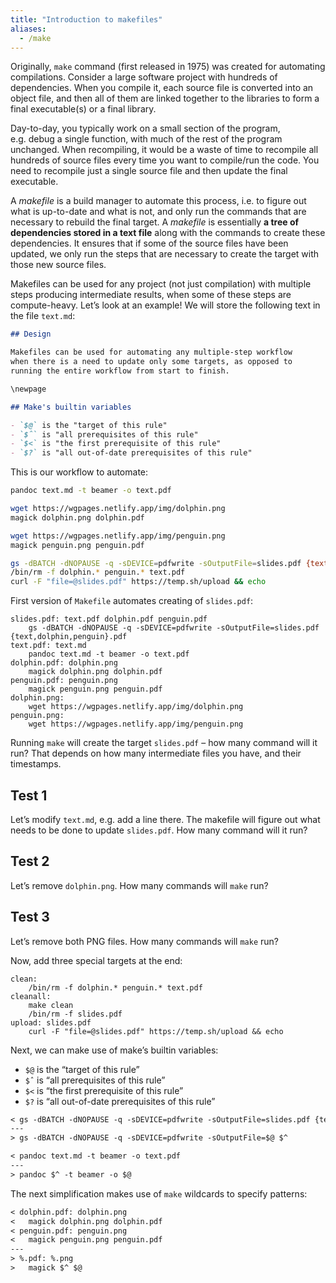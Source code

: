 ```yaml
---
title: "Introduction to makefiles"
aliases:
  - /make
---
```


Originally, `make` command (first released in 1975) was created for automating compilations. Consider a large
software project with hundreds of dependencies. When you compile it, each source file is converted into an
object file, and then all of them are linked together to the libraries to form a final executable(s) or a
final library.

Day-to-day, you typically work on a small section of the program, e.g. debug a single function, with much of
the rest of the program unchanged. When recompiling, it would be a waste of time to recompile all hundreds of
source files every time you want to compile/run the code. You need to recompile just a single source file and
then update the final executable.

A *makefile* is a build manager to automate this process, i.e. to figure out what is up-to-date and what is
not, and only run the commands that are necessary to rebuild the final target. A *makefile* is essentially **a
tree of dependencies stored in a text file** along with the commands to create these dependencies. It ensures
that if some of the source files have been updated, we only run the steps that are necessary to create the
target with those new source files.

Makefiles can be used for any project (not just compilation) with multiple steps producing intermediate
results, when some of these steps are compute-heavy. Let's look at an example! We will store the following
text in the file `text.md`:

```md
## Design

Makefiles can be used for automating any multiple-step workflow
when there is a need to update only some targets, as opposed to
running the entire workflow from start to finish.

\newpage

## Make's builtin variables

- `$@` is the "target of this rule"
- `$ˆ` is "all prerequisites of this rule"
- `$<` is "the first prerequisite of this rule"
- `$?` is "all out-of-date prerequisites of this rule"
```

This is our workflow to automate:

```sh
pandoc text.md -t beamer -o text.pdf

wget https://wgpages.netlify.app/img/dolphin.png
magick dolphin.png dolphin.pdf

wget https://wgpages.netlify.app/img/penguin.png
magick penguin.png penguin.pdf

gs -dBATCH -dNOPAUSE -q -sDEVICE=pdfwrite -sOutputFile=slides.pdf {text,dolphin,penguin}.pdf
/bin/rm -f dolphin.* penguin.* text.pdf
curl -F "file=@slides.pdf" https://temp.sh/upload && echo
```

First version of `Makefile` automates creating of `slides.pdf`:

```make
slides.pdf: text.pdf dolphin.pdf penguin.pdf
	gs -dBATCH -dNOPAUSE -q -sDEVICE=pdfwrite -sOutputFile=slides.pdf {text,dolphin,penguin}.pdf
text.pdf: text.md
	pandoc text.md -t beamer -o text.pdf
dolphin.pdf: dolphin.png
	magick dolphin.png dolphin.pdf
penguin.pdf: penguin.png
	magick penguin.png penguin.pdf
dolphin.png:
	wget https://wgpages.netlify.app/img/dolphin.png
penguin.png:
	wget https://wgpages.netlify.app/img/penguin.png
```

Running `make` will create the target `slides.pdf` -- how many command will it run? That depends on how many
intermediate files you have, and their timestamps.

::: {.callout-caution}
## Test 1
Let's modify `text.md`, e.g. add a line there. The makefile will figure out what needs to be done
to update `slides.pdf`. How many command will it run?
:::

::: {.callout-caution}
## Test 2
Let's remove `dolphin.png`. How many commands will `make` run?
:::

::: {.callout-caution}
## Test 3
Let's remove both PNG files. How many commands will `make` run?
:::

Now, add three special targets at the end:

```make
clean:
	/bin/rm -f dolphin.* penguin.* text.pdf
cleanall:
	make clean
	/bin/rm -f slides.pdf
upload: slides.pdf
	curl -F "file=@slides.pdf" https://temp.sh/upload && echo
```

Next, we can make use of make's builtin variables:

- `$@` is the "target of this rule"
- `$ˆ` is "all prerequisites of this rule"
- `$<` is "the first prerequisite of this rule"
- `$?` is "all out-of-date prerequisites of this rule"

```txt
< gs -dBATCH -dNOPAUSE -q -sDEVICE=pdfwrite -sOutputFile=slides.pdf {text,dolphin,penguin}.pdf
---
> gs -dBATCH -dNOPAUSE -q -sDEVICE=pdfwrite -sOutputFile=$@ $^
```
```txt
< pandoc text.md -t beamer -o text.pdf
---
> pandoc $^ -t beamer -o $@
```

The next simplification makes use of `make` wildcards to specify patterns:

```txt
< dolphin.pdf: dolphin.png
< 	magick dolphin.png dolphin.pdf
< penguin.pdf: penguin.png
< 	magick penguin.png penguin.pdf
---
> %.pdf: %.png
> 	magick $^ $@
```
